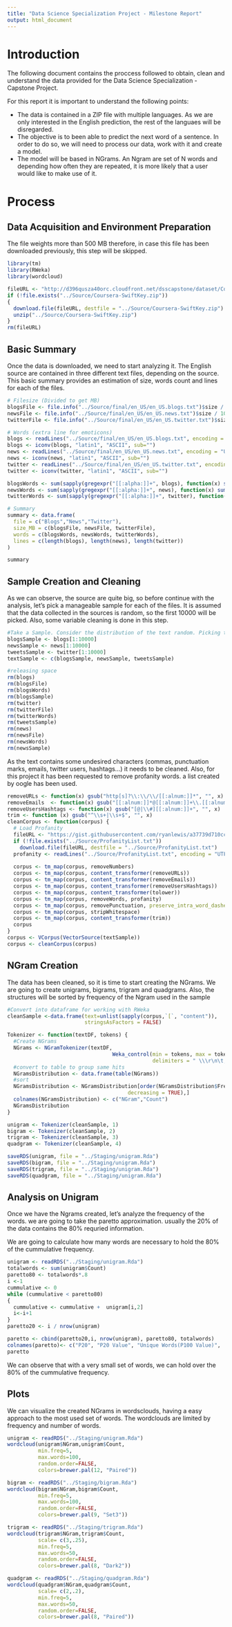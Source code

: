 ```yaml
---
title: "Data Science Specialization Project - Milestone Report"
output: html_document
---
```


# Introduction

The following document contains the proccess followed to obtain, clean and understand the data provided for the Data Science Specialization - Capstone Project.

For this report it is important to understand the following points:

 - The data is contained in a ZIP file with multiple languages. As we are only interested in the English prediction, the rest of the languaes will be disregarded.
 - The objective is to been able to predict the next word of a sentence. In order to do so, we will need to process our data, work with it and create a model. 
 - The model will be based in NGrams. An Ngram are set of N words and depending how often they are repeated, it is more likely that a user would like to make use of it.

# Process 
 
## Data Acquisition and Environment Preparation 

The file weights more than 500 MB therefore, in case this file has been downloaded previously, this step will be skipped.

```r
library(tm)
library(RWeka)
library(wordcloud)

fileURL <- "http://d396qusza40orc.cloudfront.net/dsscapstone/dataset/Coursera-SwiftKey.zip"
if (!file.exists("../Source/Coursera-SwiftKey.zip")) 
{
  download.file(fileURL, destfile = "../Source/Coursera-SwiftKey.zip")
  unzip("../Source/Coursera-SwiftKey.zip")
}
rm(fileURL)
```

## Basic Summary

Once the data is downloaded, we need to start analyzing it. The English source are contained in three different text files, depending on the source. This basic summary provides an estimation of size, words count and lines for each of the files.

```r
# Filesize (Divided to get MB)
blogsFile <- file.info("../Source/final/en_US/en_US.blogs.txt")$size / 1024^2
newsFile <- file.info("../Source/final/en_US/en_US.news.txt")$size / 1024^2
twitterFile <- file.info("../Source/final/en_US/en_US.twitter.txt")$size / 1024^2

# Words (extra line for emoticons)
blogs <- readLines("../Source/final/en_US/en_US.blogs.txt", encoding = "UTF-8", skipNul=TRUE)
blogs <- iconv(blogs, "latin1", "ASCII", sub="")
news <- readLines("../Source/final/en_US/en_US.news.txt", encoding = "UTF-8", skipNul=TRUE)
news <- iconv(news, "latin1", "ASCII", sub="")
twitter <- readLines("../Source/final/en_US/en_US.twitter.txt", encoding = "UTF-8", skipNul=TRUE)
twitter <- iconv(twitter, "latin1", "ASCII", sub="")

blogsWords <- sum(sapply(gregexpr("[[:alpha:]]+", blogs), function(x) sum(x > 0)))
newsWords <- sum(sapply(gregexpr("[[:alpha:]]+", news), function(x) sum(x > 0)))
twitterWords <- sum(sapply(gregexpr("[[:alpha:]]+", twitter), function(x) sum(x > 0)))

# Summary
summary <- data.frame(
  file = c("Blogs","News","Twitter"),
  size_MB = c(blogsFile, newsFile, twitterFile),
  words = c(blogsWords, newsWords, twitterWords),
  lines = c(length(blogs), length(news), length(twitter))
)

summary
```

## Sample Creation and Cleaning

As we can observe, the source are quite big, so before continue with the analysis, let's pick a manageable sample for each of the files. It is assumed that the data collected in the sources is random, so the first 10000 will be picked. Also, some variable cleaning is done in this step.

```r
#Take a Sample. Consider the distribution of the text random. Picking the first 10K of each
blogsSample <- blogs[1:10000]
newsSample <- news[1:10000]
tweetsSample <- twitter[1:10000]
textSample <- c(blogsSample, newsSample, tweetsSample)

#releasing space
rm(blogs)
rm(blogsFile)
rm(blogsWords)
rm(blogsSample)
rm(twitter)
rm(twitterFile)
rm(twitterWords)
rm(tweetsSample)
rm(news)
rm(newsFile)
rm(newsWords)
rm(newsSample)
```

As the text contains some undesired characters (commas, punctuation marks, emails, twitter users, hashtags...) it needs to be cleaned. Also, for this project it has been requested to remove profanity words. a list created by oogle has been used.

```r
removeURLs <- function(x) gsub("http[s]?\\:\\/\\/[[:alnum:]]*", "", x)
removeEmails  <- function(x) gsub("[[:alnum:]]*@[[:alnum:]]+\\.[[:alnum:]]+", "", x) 
removeUsersHashtags <- function(x) gsub("[@|\\#][[:alnum:]]+", "", x) 
trim <- function (x) gsub("^\\s+|\\s+$", "", x)
cleanCorpus <- function(corpus) {
  # Load Profanity
  fileURL <- "https://gist.githubusercontent.com/ryanlewis/a37739d710ccdb4b406d/raw/0fbd315eb2900bb736609ea894b9bde8217b991a/google_twunter_lol"
  if (!file.exists("../Source/ProfanityList.txt")) 
    download.file(fileURL, destfile = "../Source/ProfanityList.txt")
  profanity <- readLines("../Source/ProfanityList.txt", encoding = "UTF-8", skipNul=TRUE)
  
  corpus <- tm_map(corpus, removeNumbers)
  corpus <- tm_map(corpus, content_transformer(removeURLs))
  corpus <- tm_map(corpus, content_transformer(removeEmails))
  corpus <- tm_map(corpus, content_transformer(removeUsersHashtags))
  corpus <- tm_map(corpus, content_transformer(tolower))
  corpus <- tm_map(corpus, removeWords, profanity)
  corpus <- tm_map(corpus, removePunctuation, preserve_intra_word_dashes = T)
  corpus <- tm_map(corpus, stripWhitespace)
  corpus <- tm_map(corpus, content_transformer(trim))
  corpus
}
corpus <- VCorpus(VectorSource(textSample))
corpus <- cleanCorpus(corpus)
```

## NGram Creation

The data has been cleaned, so it is time to start creating the NGrams. We are going to create unigrams, bigrams, trigram and quadgrams. Also, the structures will be sorted by frequency of the Ngram used in the sample

```r
#Convert into dataframe for working with RWeka 
cleanSample <-data.frame(text=unlist(sapply(corpus,`[`, "content")), 
                         stringsAsFactors = FALSE)

Tokenizer <- function(textDF, tokens) {
  #Create NGrams
  NGrams <- NGramTokenizer(textDF, 
                                  Weka_control(min = tokens, max = tokens, 
                                               delimiters = " \\\r\n\t,:.?!\""))
  #convert to table to group same hits
  NGramsDistribution <- data.frame(table(NGrams))
  #sort
  NGramsDistribution <- NGramsDistribution[order(NGramsDistribution$Freq, 
                                       decreasing = TRUE),]
  colnames(NGramsDistribution) <- c("NGram","Count")
  NGramsDistribution
}

unigram <- Tokenizer(cleanSample, 1)
bigram <- Tokenizer(cleanSample, 2)
trigram <- Tokenizer(cleanSample, 3)
quadgram <- Tokenizer(cleanSample, 4)

saveRDS(unigram, file = "../Staging/unigram.Rda")
saveRDS(bigram, file = "../Staging/unigram.Rda")
saveRDS(trigram, file = "../Staging/unigram.Rda")
saveRDS(quadgram, file = "../Staging/unigram.Rda")
```

## Analysis on Unigram

Once we have the Ngrams created, let's analyze the frequency of the words. we are going to take the paretto approximation. usually the 20% of the data contains the 80% requried information. 

We are going to calculate how many words are necessary to hold the 80% of the cummulative frequency.

```r
unigram <- readRDS("../Staging/unigram.Rda")
totalwords <- sum(unigram$Count)
paretto80 <- totalwords*.8
i <-1
cummulative <- 0
while (cummulative < paretto80)
{
  cummulative <- cummulative +  unigram[i,2]
  i<-i+1
}
paretto20 <- i / nrow(unigram)

paretto <- cbind(paretto20,i, nrow(unigram), paretto80, totalwords)
colnames(paretto)<- c("P20", "P20 Value", "Unique Words(P100 Value)",  "P80 Value", "Total Words (P100 Value)" )
paretto
```

We can observe that with a very small set of words, we can hold over the 80% of the cummulative frequency.

## Plots

We can visualize the created NGrams in wordsclouds, having a easy approach to the most used set of words. The wordclouds are limited by frequency and number of words.

```r
unigram <- readRDS("../Staging/unigram.Rda")
wordcloud(unigram$NGram,unigram$Count,
          min.freq=5,
          max.words=100,
          random.order=FALSE,
          colors=brewer.pal(12, "Paired"))
```

```r
bigram <- readRDS("../Staging/bigram.Rda")
wordcloud(bigram$NGram,bigram$Count,
          min.freq=5,
          max.words=100,
          random.order=FALSE,
          colors=brewer.pal(9, "Set3"))
```

```r
trigram <- readRDS("../Staging/trigram.Rda")
wordcloud(trigram$NGram,trigram$Count,
          scale= c(3,.25),
          min.freq=5,
          max.words=50,
          random.order=FALSE,
          colors=brewer.pal(8, "Dark2"))
```

```r
quadgram <- readRDS("../Staging/quadgram.Rda")
wordcloud(quadgram$NGram,quadgram$Count,
          scale= c(2,.2),
          min.freq=5,
          max.words=50,
          random.order=FALSE,
          colors=brewer.pal(8, "Paired"))
```
